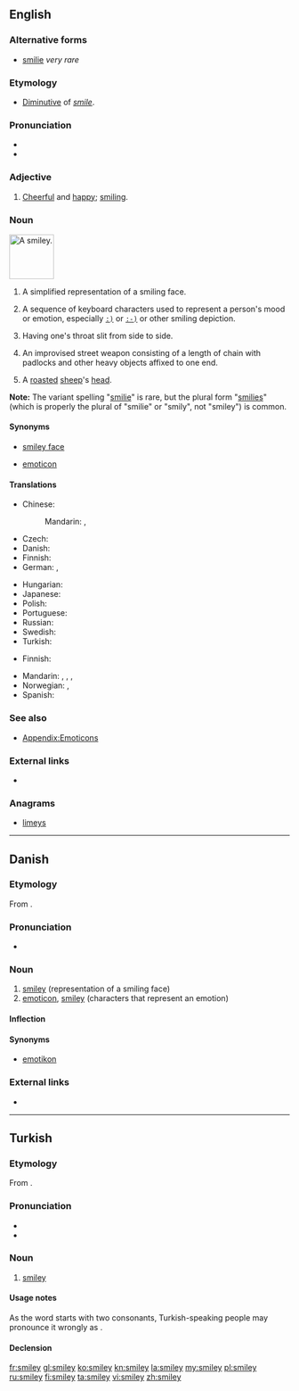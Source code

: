 ==English==
{{wikipedia}}

===Alternative forms===
* [[smilie]] ''very rare''

===Etymology===
* [[diminutive|Diminutive]] of ''[[smile]]''.

===Pronunciation===
* {{IPA|/ˈsmaɪli/|lang=en}}
* {{rhymes|aɪli|lang=en}}

===Adjective===
{{en-adj|er}}

# [[cheerful|Cheerful]] and [[happy]]; [[smiling]].

===Noun===
[[Image:Smiley_head_happy.png|80px|thumb|A '''smiley'''.]]
{{en-noun|s|smilies}}

# {{context|rare|lang=en}} A simplified representation of a smiling face.
# {{context|Internet|lang=en}} A sequence of keyboard characters used to represent a person's mood or emotion, especially <tt>[[Unsupported titles/Colon right paren|:)]]</tt> or <tt>[[Unsupported titles/Colon hyphen right paren|:-)]]</tt> or other smiling depiction.
# {{context|slang|lang=en}} Having one's throat slit from side to side.
# {{context|rare|lang=en}} An improvised street weapon consisting of a length of chain with padlocks and other heavy objects affixed to one end.
# {{context|South Africa|lang=en}} A [[roast]]ed [[sheep]]'s [[head]].

'''Note:''' The variant spelling "[[smilie]]" is rare, but the plural form "[[smilies]]" (which is properly the plural of "smilie" or "smily", not "smiley") is common.

====Synonyms====
* {{sense|representation of smiling face}} [[smiley face]]
* {{sense|characters that representation an emotion}} [[emoticon]]

====Translations====
{{trans-top|representation of a smiling face}}
* Chinese:
*: Mandarin: {{t|cmn|笑臉|sc=Hani}}, {{t+|cmn|笑脸|tr=xiàoliǎn|sc=Hani}}
* Czech: {{t+|cs|smajlík|m}}
* Danish: {{t|da|smiley|c}}
* Finnish: {{t+|fi|hymiö}}
* German: {{t+|de|Emoticon|n}}, {{t+|de|Smiley|n}}
{{trans-mid}}
* Hungarian: {{t+|hu|mosoly}}
* Japanese: {{t|ja|スマイリー|tr=sumairī|sc=Jpan}}
* Polish: {{t|pl|buźka|f}}
* Portuguese: {{t|pt|smiley|m}}
* Russian: {{t+|ru|смайлик|m|tr=smájlik|sc=Cyrl}}
* Swedish: {{t|sv|smiley|c}}
* Turkish: {{t|tr|smiley}}
{{trans-bottom}}

{{trans-see|emoticon}}

{{trans-top|slit throat}}
* Finnish: {{qualifier|slang}} {{t|fi|kestohymy}}
{{trans-mid}}
{{trans-bottom}}

{{checktrans-top}}
* Mandarin: {{t-check|cmn|[[笑]][[臉]][[符]][[號]]|tr=xiào liǎn fúhào|sc=Hani}} <!-- "smiling face mark" -->, {{t-check|cmn|[[臉]][[譜]]|tr=liǎn pǔ|sc=Hani}} <!-- "facial mask" -->, {{t-check|cmn|[[情]][[緒]][[圖]][[標]]|tr=qíngxù túbiāo|sc=Hani}} <!-- "emotion pictorial mark" -->, {{t-check|cmn|[[表]][[情]][[符]]|tr=biǎoqíng fú|sc=Hani}} <!-- "emotional mark" - all assumed sum-of-parts; if an idiom, remove the wikilinks to the individual words. see [[User:Kephir/gadgets/xte#Translation_fixing]] -->
* Norwegian: {{t-check|no|smiley}}, {{t-check|no|smilefjes}}
* Spanish: {{t-check|es|emoticón}}
{{trans-bottom}}

===See also===
* [[Appendix:Emoticons]]

===External links===
* {{pedialite}}

===Anagrams===
* [[limeys#English|limeys]]

----

==Danish==

===Etymology===
From {{etyl|en|da}} {{term|smiley|lang=en}}. {{defdate|1993}}

===Pronunciation===
* {{IPA|/smajli/|[ˈsmɑjli]|lang=da}}

===Noun===
{{da-noun|en|er|pl-indef-2=smileys}}

# [[smiley#English|smiley]] (representation of a smiling face)
# [[emoticon]], [[smiley#English|smiley]] (characters that represent an emotion)

====Inflection====
{{da-noun-infl|en|er}}

====Synonyms====
* {{sense|emoticon}} [[emotikon]]

===External links===
* {{pedialite|lang=da}}

----

==Turkish==

===Etymology===
From {{etyl|en|tr}}.

===Pronunciation===
* {{IPA|[smajlej]|lang=tr}}
* {{hyphenation|smi|ley|lang=tr}}

===Noun===
{{tr-noun|i|ler}}

# [[smiley#English|smiley]]

====Usage notes====
As the word starts with two consonants, Turkish-speaking people may pronounce it wrongly as {{IPA|[simajlej]|lang=tr}}.

====Declension====
{{tr-noun-c|i|d|poss=+|pred=-}}

[[fr:smiley]]
[[gl:smiley]]
[[ko:smiley]]
[[kn:smiley]]
[[la:smiley]]
[[my:smiley]]
[[pl:smiley]]
[[ru:smiley]]
[[fi:smiley]]
[[ta:smiley]]
[[vi:smiley]]
[[zh:smiley]]